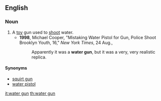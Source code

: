==English==

===Noun===
{{en-noun|sg=[[water]] [[gun]]}}

# A [[toy]] gun used to [[shoot]] water.
#*'''1998''', Michael Cooper, "Mistaking Water Pistol for Gun, Police Shoot Brooklyn Youth, 16," ''New York Times'', 24 Aug.,
#*:Apparently it was a '''water gun''', but it was a very, very realistic replica.

====Synonyms====
*[[squirt gun]]
*[[water pistol]]

[[it:water gun]]
[[th:water gun]]
